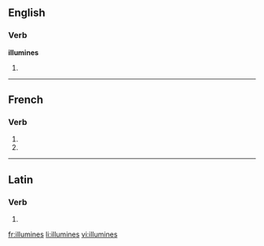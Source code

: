 {{also|illuminés}}
==English==

===Verb===
'''illumines'''

# {{third-person singular of|[[illumine]]}}

----

==French==

===Verb===
{{fr-verb-form}}

# {{form of|[[second-person|Second-person]] [[singular]] [[present indicative]]|illumine|lang=French}}
# {{form of|Second-person singular [[present subjunctive]]|illuminer |lang=French}}

----

==Latin==

===Verb===
{{la-verb-form|illūminēs}}

# {{conjugation of|[[illumino#Latin|illūminō]]||2|s|pres|act|sub}}

[[fr:illumines]]
[[li:illumines]]
[[vi:illumines]]